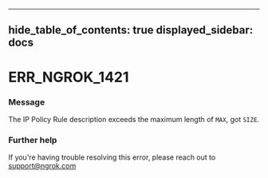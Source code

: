 

---
hide_table_of_contents: true
displayed_sidebar: docs
---


# ERR_NGROK_1421

### Message
The IP Policy Rule description exceeds the maximum length of `MAX`, got `SIZE`.

<ErrorDetails error="err_ngrok_1421" />



### Further help
If you're having trouble resolving this error, please reach out to [support@ngrok.com](mailto:support@ngrok.com?subject=Help%20with%20ERR_NGROK_1421)


